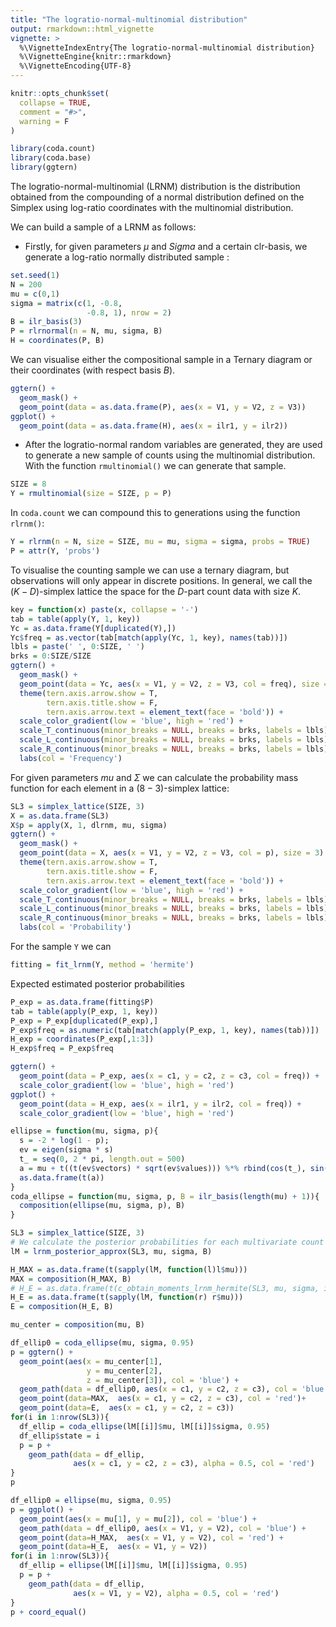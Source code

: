 ```yaml
---
title: "The logratio-normal-multinomial distribution"
output: rmarkdown::html_vignette
vignette: >
  %\VignetteIndexEntry{The logratio-normal-multinomial distribution}
  %\VignetteEngine{knitr::rmarkdown}
  %\VignetteEncoding{UTF-8}
---
```


```r
knitr::opts_chunk$set(
  collapse = TRUE,
  comment = "#>",
  warning = F
)
```

```r
library(coda.count)
library(coda.base)
library(ggtern)
```

The logratio-normal-multinomial (LRNM) distribution is the distribution obtained from the compounding of a normal distribution defined on the Simplex using log-ratio coordinates with the multinomial distribution.

We can build a sample of a LRNM as follows:

* Firstly, for given parameters $\mu$ and $Sigma$ and a certain clr-basis, we generate a log-ratio normally distributed sample :

```r
set.seed(1)
N = 200
mu = c(0,1)
sigma = matrix(c(1, -0.8, 
                 -0.8, 1), nrow = 2)
B = ilr_basis(3)
P = rlrnormal(n = N, mu, sigma, B)
H = coordinates(P, B)
```

We can visualise either the compositional sample in a Ternary diagram or their coordinates (with respect basis $B$). 

```r
ggtern() +
  geom_mask() +
  geom_point(data = as.data.frame(P), aes(x = V1, y = V2, z = V3))
ggplot() +
  geom_point(data = as.data.frame(H), aes(x = ilr1, y = ilr2))
```

* After the logratio-normal random variables are generated, they are used to generate a new sample of counts using the multinomial distribution. With the function `rmultinomial()` we can generate that sample.

```r
SIZE = 8
Y = rmultinomial(size = SIZE, p = P)
```

In `coda.count` we can compound this to generations using the function `rlrnm()`:

```r
Y = rlrnm(n = N, size = SIZE, mu = mu, sigma = sigma, probs = TRUE)
P = attr(Y, 'probs')
```

To visualise the counting sample we can use a ternary diagram, but observations will only appear in discrete positions. In general, we call the $(K-D)$-simplex lattice the space for the $D$-part count data with size $K$.

```r
key = function(x) paste(x, collapse = '-')
tab = table(apply(Y, 1, key))
Yc = as.data.frame(Y[duplicated(Y),])
Yc$freq = as.vector(tab[match(apply(Yc, 1, key), names(tab))])
lbls = paste(' ', 0:SIZE, ' ')
brks = 0:SIZE/SIZE
ggtern() +
  geom_mask() +
  geom_point(data = Yc, aes(x = V1, y = V2, z = V3, col = freq), size = 3) +
  theme(tern.axis.arrow.show = T,
        tern.axis.title.show = F,
        tern.axis.arrow.text = element_text(face = 'bold')) +
  scale_color_gradient(low = 'blue', high = 'red') +
  scale_T_continuous(minor_breaks = NULL, breaks = brks, labels = lbls) +
  scale_L_continuous(minor_breaks = NULL, breaks = brks, labels = lbls) +
  scale_R_continuous(minor_breaks = NULL, breaks = brks, labels = lbls) +
  labs(col = 'Frequency')
```

For given parameters $mu$ and $\Sigma$ we can calculate the probability mass function for each element in a $(8-3)$-simplex lattice:

```r
SL3 = simplex_lattice(SIZE, 3)
X = as.data.frame(SL3)
X$p = apply(X, 1, dlrnm, mu, sigma)
ggtern() +
  geom_mask() +
  geom_point(data = X, aes(x = V1, y = V2, z = V3, col = p), size = 3) +
  theme(tern.axis.arrow.show = T,
        tern.axis.title.show = F,
        tern.axis.arrow.text = element_text(face = 'bold')) +
  scale_color_gradient(low = 'blue', high = 'red') +
  scale_T_continuous(minor_breaks = NULL, breaks = brks, labels = lbls) +
  scale_L_continuous(minor_breaks = NULL, breaks = brks, labels = lbls) +
  scale_R_continuous(minor_breaks = NULL, breaks = brks, labels = lbls) +
  labs(col = 'Probability')
```

For the sample `Y` we can

```r
fitting = fit_lrnm(Y, method = 'hermite')
```

Expected estimated posterior probabilities

```r
P_exp = as.data.frame(fitting$P)
tab = table(apply(P_exp, 1, key))
P_exp = P_exp[duplicated(P_exp),]
P_exp$freq = as.numeric(tab[match(apply(P_exp, 1, key), names(tab))])
H_exp = coordinates(P_exp[,1:3])
H_exp$freq = P_exp$freq
```

```r
ggtern() +
  geom_point(data = P_exp, aes(x = c1, y = c2, z = c3, col = freq)) +
  scale_color_gradient(low = 'blue', high = 'red')
ggplot() +
  geom_point(data = H_exp, aes(x = ilr1, y = ilr2, col = freq)) +
  scale_color_gradient(low = 'blue', high = 'red')
```


```r
ellipse = function(mu, sigma, p){
  s = -2 * log(1 - p);
  ev = eigen(sigma * s)
  t_ = seq(0, 2 * pi, length.out = 500)
  a = mu + t((t(ev$vectors) * sqrt(ev$values))) %*% rbind(cos(t_), sin(t_)) 
  as.data.frame(t(a))
}
coda_ellipse = function(mu, sigma, p, B = ilr_basis(length(mu) + 1)){
  composition(ellipse(mu, sigma, p), B)
}
```

```r
SL3 = simplex_lattice(SIZE, 3)
# We calculate the posterior probabilities for each multivariate count
lM = lrnm_posterior_approx(SL3, mu, sigma, B)

H_MAX = as.data.frame(t(sapply(lM, function(l)l$mu)))
MAX = composition(H_MAX, B)
# H_E = as.data.frame(t(c_obtain_moments_lrnm_hermite(SL3, mu, sigma, ilr_basis(3), order = 10)[[1]]))
H_E = as.data.frame(t(sapply(lM, function(r) r$mu)))
E = composition(H_E, B)

mu_center = composition(mu, B)
```

```r
df_ellip0 = coda_ellipse(mu, sigma, 0.95)
p = ggtern() +
  geom_point(aes(x = mu_center[1], 
                 y = mu_center[2], 
                 z = mu_center[3]), col = 'blue') +
  geom_path(data = df_ellip0, aes(x = c1, y = c2, z = c3), col = 'blue') +
  geom_point(data=MAX,  aes(x = c1, y = c2, z = c3), col = 'red')+
  geom_point(data=E,  aes(x = c1, y = c2, z = c3))
for(i in 1:nrow(SL3)){
  df_ellip = coda_ellipse(lM[[i]]$mu, lM[[i]]$sigma, 0.95)
  df_ellip$state = i
  p = p + 
    geom_path(data = df_ellip, 
              aes(x = c1, y = c2, z = c3), alpha = 0.5, col = 'red')
}
p
```

```r
df_ellip0 = ellipse(mu, sigma, 0.95)
p = ggplot() +
  geom_point(aes(x = mu[1], y = mu[2]), col = 'blue') +
  geom_path(data = df_ellip0, aes(x = V1, y = V2), col = 'blue') +
  geom_point(data=H_MAX,  aes(x = V1, y = V2), col = 'red') +
  geom_point(data=H_E,  aes(x = V1, y = V2))
for(i in 1:nrow(SL3)){
  df_ellip = ellipse(lM[[i]]$mu, lM[[i]]$sigma, 0.95)
  p = p + 
    geom_path(data = df_ellip, 
              aes(x = V1, y = V2), alpha = 0.5, col = 'red')
}
p + coord_equal()
```


